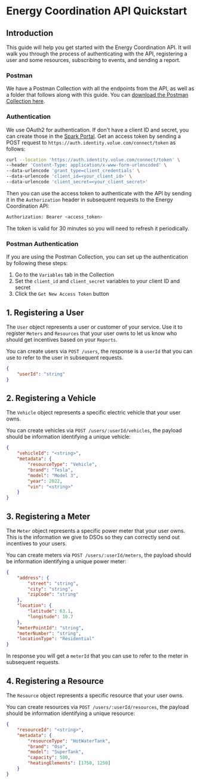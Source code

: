 # Energy Coordination API Quickstart

## Introduction

This guide will help you get started with the Energy Coordination API. It will walk you through the process of authenticating with the API, registering a user and some resources, subscribing to events, and sending a report.

### Postman

We have a Postman Collection with all the endpoints from the API, as well as a folder that follows along with this guide. You can [download the Postman Collection here](link).

### Authentication

We use OAuth2 for authentication. If don't have a client ID and secret, you can create those in the [Spark Portal](https://voluespark.com).
Get an access token by sending a POST request to `https://auth.identity.volue.com/connect/token` as follows:

```bash
curl --location 'https://auth.identity.volue.com/connect/token' \
--header 'Content-Type: application/x-www-form-urlencoded' \
--data-urlencode 'grant_type=client_credentials' \
--data-urlencode 'client_id=<your_client_id>' \
--data-urlencode 'client_secret=<your_client_secret>'
```

Then you can use the access token to authenticate with the API by sending it in the `Authorization` header in subsequent requests to the Energy Coordination API:

```bash
Authorization: Bearer <access_token>
```

The token is valid for 30 minutes so you will need to refresh it periodically.

### Postman Authentication

If you are using the Postman Collection, you can set up the authentication by following these steps:

1. Go to the `Variables` tab in the Collection
2. Set the `client_id` and `client_secret` variables to your client ID and secret
3. Click the `Get New Access Token` button

## 1. Registering a User

The `User` object represents a user or customer of your service. Use it to register `Meters` and `Resources` that your user owns to let us know who should get incentives based on your `Reports`.

You can create users via `POST /users`, the response is a `userId` that you can use to refer to the user in subsequent requests.

```json
{
    "userId": "string"
}
```

## 2. Registering a Vehicle

The `Vehicle` object represents a specific electric vehicle that your user owns.

You can create vehicles via `POST /users/:userId/vehicles`, the payload should be information identifying a unique vehicle:

```json
{
    "vehicleId": "<string>",
    "metadata": {
        "resourceType": "Vehicle",
        "brand": "Tesla",
        "model": "Model 3",
        "year": 2022,
        "vin": "<string>"
    }
}
```

## 3. Registering a Meter

The `Meter` object represents a specific power meter that your user owns. This is the information we give to DSOs so they can correctly send out incentives to your users.

You can create meters via `POST /users/:userId/meters`, the payload should be information identifying a unique power meter:

```json
{
    "address": {
        "street": "string",
        "city": "string",
        "zipCode": "string"
    },
    "location": {
        "latitude": 63.1,
        "longitude": 10.7
    },
    "meterPointId": "string",
    "meterNumber": "string",
    "locationType": "Residential"
}
```

In response you will get a `meterId` that you can use to refer to the meter in subsequent requests.

## 4. Registering a Resource

The `Resource` object represents a specific resource that your user owns.

You can create resources via `POST /users/:userId/resources`, the payload should be information identifying a unique resource:

```json
{
    "resourceId": "<string>",
    "metadata": {
        "resourceType": "HotWaterTank",
        "brand": "Oso",
        "model": "SuperTank",
        "capacity": 500,
        "heatingElements": [1750, 1250]
    }
}
```
